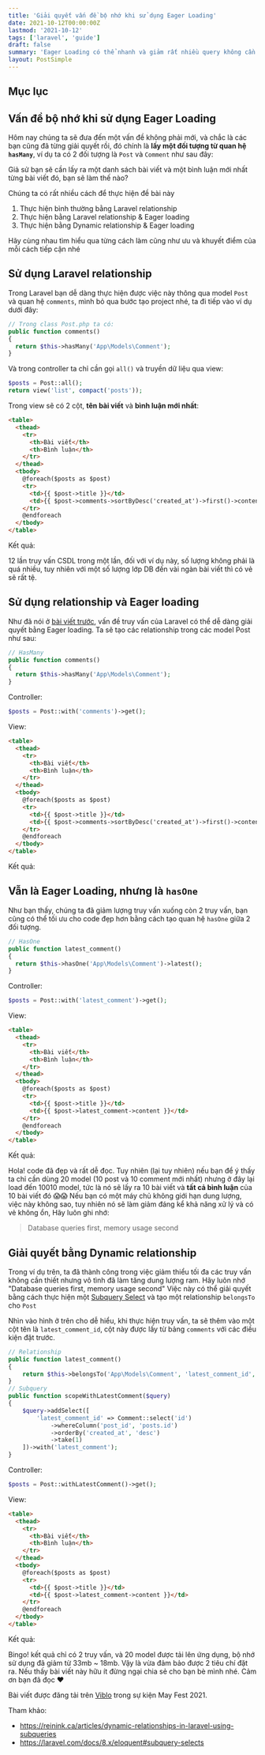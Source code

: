 ```yaml
---
title: 'Giải quyết vấn đề bộ nhớ khi sử dụng Eager Loading'
date: 2021-10-12T00:00:00Z
lastmod: '2021-10-12'
tags: ['laravel', 'guide']
draft: false
summary: 'Eager Loading có thể nhanh và giảm rất nhiều query không cần thiết, tuy nhiên ở một số trường hợp nó sẽ làm tràn bộ nhớ.'
layout: PostSimple
---
```


## Mục lục

<TOCInline toc={props.toc} exclude="Mục lục" toHeading={3} />

## Vấn đề bộ nhớ khi sử dụng Eager Loading

Hôm nay chúng ta sẽ đưa đến một vấn đề không phải mới, và chắc là các bạn cũng đã từng giải quyết rồi, đó chính là **lấy một đối tượng từ quan hệ `hasMany`**, ví dụ ta có 2 đối tượng là `Post` và `Comment` như sau đây:

<S3Image src="/posts/giai-quyet-van-de-bo-nho-khi-su-dung-eager-loading/2.webp" />

Giả sử bạn sẽ cần lấy ra một danh sách bài viết và một bình luận mới nhất từng bài viết đó, bạn sẽ làm thế nào?

<S3Image src="/posts/giai-quyet-van-de-bo-nho-khi-su-dung-eager-loading/3.webp" />

Chúng ta có rất nhiều cách để thực hiện đề bài này

1. Thực hiện bình thường bằng Laravel relationship
2. Thực hiện bằng Laravel relationship & Eager loading
3. Thực hiện bằng Dynamic relationship & Eager loading

Hãy cùng nhau tìm hiểu qua từng cách làm cũng như ưu và khuyết điểm của mỗi cách tiếp cận nhé

## Sử dụng Laravel relationship

Trong Laravel bạn dễ dàng thực hiện được việc này thông qua model `Post` và quan hệ `comments`, mình bỏ qua bước tạo project nhé, ta đi tiếp vào ví dụ dưới đây:

```php
// Trong class Post.php ta có:
public function comments()
{
  return $this->hasMany('App\Models\Comment');
}
```

Và trong controller ta chỉ cần gọi `all()` và truyền dữ liệu qua view:

```php
$posts = Post::all();
return view('list', compact('posts'));
```

Trong view sẽ có 2 cột, **tên bài viết** và **bình luận mới nhất**:

```html
<table>
  <thead>
    <tr>
      <th>Bài viết</th>
      <th>Bình luận</th>
    </tr>
  </thead>
  <tbody>
    @foreach($posts as $post)
    <tr>
      <td>{{ $post->title }}</td>
      <td>{{ $post->comments->sortByDesc('created_at')->first()->content }}</td>
    </tr>
    @endforeach
  </tbody>
</table>
```

Kết quả:

<S3Image src="/posts/giai-quyet-van-de-bo-nho-khi-su-dung-eager-loading/4.webp" />

12 lần truy vấn CSDL trong một lần, đối với ví dụ này, số lượng không phải là quá nhiều, tuy nhiên với một số lượng lớp DB đến vài ngàn bài viết thì có vẻ sẽ rất tệ.

## Sử dụng relationship và Eager loading

Như đã nói ở [bài viết trước](https://viblo.asia/p/giai-quyet-van-de-n1-trong-quan-he-cha-con-vo-tan-bang-eager-loading-vyDZOk8PZwj), vấn đề truy vấn của Laravel có thể dễ dàng giải quyết bằng Eager loading. Ta sẽ tạo các relationship trong các model Post như sau:

```php
// HasMany
public function comments()
{
  return $this->hasMany('App\Models\Comment');
}
```

Controller:

```php
$posts = Post::with('comments')->get();
```

View:

```html
<table>
  <thead>
    <tr>
      <th>Bài viết</th>
      <th>Bình luận</th>
    </tr>
  </thead>
  <tbody>
    @foreach($posts as $post)
    <tr>
      <td>{{ $post->title }}</td>
      <td>{{ $post->comments->sortByDesc('created_at')->first()->content }}</td>
    </tr>
    @endforeach
  </tbody>
</table>
```

Kết quả:

<S3Image src="/posts/giai-quyet-van-de-bo-nho-khi-su-dung-eager-loading/5.webp" />

## Vẫn là Eager Loading, nhưng là `hasOne`

Như bạn thấy, chúng ta đã giảm lượng truy vấn xuống còn 2 truy vấn, bạn cũng có thể tối ưu cho code đẹp hơn bằng cách tạo quan hệ `hasOne` giữa 2 đối tượng.

```php
// HasOne
public function latest_comment()
{
  return $this->hasOne('App\Models\Comment')->latest();
}
```

Controller:

```php
$posts = Post::with('latest_comment')->get();
```

View:

```html
<table>
  <thead>
    <tr>
      <th>Bài viết</th>
      <th>Bình luận</th>
    </tr>
  </thead>
  <tbody>
    @foreach($posts as $post)
    <tr>
      <td>{{ $post->title }}</td>
      <td>{{ $post->latest_comment->content }}</td>
    </tr>
    @endforeach
  </tbody>
</table>
```

Kết quả:

<S3Image src="/posts/giai-quyet-van-de-bo-nho-khi-su-dung-eager-loading/6.webp" />

Hola! code đã đẹp và rất dễ đọc. Tuy nhiên (lại tuy nhiên) nếu bạn để ý thấy ta chỉ cần dùng 20 model (10 post và 10 comment mới nhất) nhưng ở đây lại load đến 10010 model, tức là nó sẽ lấy ra 10 bài viết và **tất cả bình luận** của 10 bài viết đó 😱😱 Nếu bạn có một máy chủ không giới hạn dung lượng, việc này không sao, tuy nhiên nó sẽ làm giảm đáng kể khả năng xử lý và có vẻ không ổn, Hãy luôn ghi nhớ:

> Database queries first, memory usage second

## Giải quyết bằng Dynamic relationship

Trong ví dụ trên, ta đã thành công trong việc giảm thiểu tối đa các truy vấn không cần thiết nhưng vô tình đã làm tăng dung lượng ram. Hãy luôn nhớ "Database queries first, memory usage second"
Việc này có thể giải quyết bằng cách thực hiện một [Subquery Select](https://laravel.com/docs/8.x/eloquent#subquery-selects) và tạo một relationship `belongsTo` cho `Post`

<S3Image src="/posts/giai-quyet-van-de-bo-nho-khi-su-dung-eager-loading/7.webp" />

Nhìn vào hình ở trên cho dễ hiểu, khi thực hiện truy vấn, ta sẽ thêm vào một cột tên là `latest_comment_id`, cột này được lấy từ bảng `comments` với các điều kiện đặt trước.

```php
// Relationship
public function latest_comment()
{
    return $this->belongsTo('App\Models\Comment', 'latest_comment_id', 'id');
}
// Subquery
public function scopeWithLatestComment($query)
{
    $query->addSelect([
        'latest_comment_id' => Comment::select('id')
            ->whereColumn('post_id', 'posts.id')
            ->orderBy('created_at', 'desc')
            ->take(1)
    ])->with('latest_comment');
}
```

Controller:

```php
$posts = Post::withLatestComment()->get();
```

View:

```html
<table>
  <thead>
    <tr>
      <th>Bài viết</th>
      <th>Bình luận</th>
    </tr>
  </thead>
  <tbody>
    @foreach($posts as $post)
    <tr>
      <td>{{ $post->title }}</td>
      <td>{{ $post->latest_comment->content }}</td>
    </tr>
    @endforeach
  </tbody>
</table>
```

Kết quả:

<S3Image src="/posts/giai-quyet-van-de-bo-nho-khi-su-dung-eager-loading/8.webp" />

Bingo! kết quả chỉ có 2 truy vấn, và 20 model được tải lên ứng dụng, bộ nhớ sử dụng đã giảm từ 33mb ~ 18mb. Vậy là vừa đảm bảo được 2 tiêu chí đặt ra. Nếu thấy bài viết này hữu ít đừng ngại chia sẻ cho bạn bè mình nhé. Cảm ơn bạn đã đọc ♥

Bài viết được đăng tải trên [Viblo](https://viblo.asia/p/laravel-giai-quyet-van-de-bo-nho-khi-su-dung-eager-loading-3Q75wV2GlWb) trong sự kiện May Fest 2021.

<BlogNewsletterForm title="Nếu bạn thích những bài thế này?" />

Tham khảo:

- https://reinink.ca/articles/dynamic-relationships-in-laravel-using-subqueries
- https://laravel.com/docs/8.x/eloquent#subquery-selects
